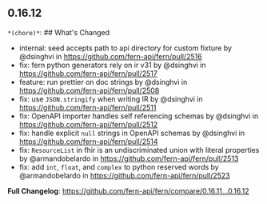 ## 0.16.12
`*(chore)*`: ## What's Changed
* internal: seed accepts path to api directory for custom fixture by @dsinghvi in https://github.com/fern-api/fern/pull/2516
* fix: fern python generators rely on ir v31 by @dsinghvi in https://github.com/fern-api/fern/pull/2517
* feature: run prettier on doc strings by @dsinghvi in https://github.com/fern-api/fern/pull/2508
* fix: use `JSON.stringify` when writing IR by @dsinghvi in https://github.com/fern-api/fern/pull/2511
* fix: OpenAPI importer handles self referencing schemas  by @dsinghvi in https://github.com/fern-api/fern/pull/2512
* fix: handle explicit `null` strings in OpenAPI schemas by @dsinghvi in https://github.com/fern-api/fern/pull/2514
* fix: `ResourceList` in fhir is an undiscriminated union with literal properties by @armandobelardo in https://github.com/fern-api/fern/pull/2513
* fix: add `int`, `float`, and `complex` to python reserved words by @armandobelardo in https://github.com/fern-api/fern/pull/2523


**Full Changelog**: https://github.com/fern-api/fern/compare/0.16.11...0.16.12

